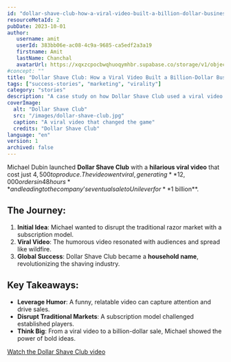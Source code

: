 ```yaml
---
id: "dollar-shave-club-how-a-viral-video-built-a-billion-dollar-business"
resourceMetaId: 2
pubDate: 2023-10-01
author: 
   username: amit
   userId: 383bb06e-ac08-4c9a-9685-ca5edf2a3a19
   firstname: Amit
   lastName: Chanchal
   avatarUrl: https://xqxzcpocbwqhuoqymhbr.supabase.co/storage/v1/object/public/profiles/383bb06e-ac08-4c9a-9685-ca5edf2a3a19/profile.jpg
#concept: ""
title: "Dollar Shave Club: How a Viral Video Built a Billion-Dollar Business"
tags: ["success-stories", "marketing", "virality"]
category: "stories"
description: "A case study on how Dollar Shave Club used a viral video to disrupt the shaving industry."
coverImage:
  alt: "Dollar Shave Club"
  src: "/images/dollar-shave-club.jpg"
  caption: "A viral video that changed the game"
  credits: "Dollar Shave Club"
language: "en"
version: 1
archived: false
---
```



Michael Dubin launched **Dollar Shave Club** with a **hilarious viral video** that cost just $4,500 to produce. The video went viral, generating **12,000 orders in 48 hours** and leading to the company’s eventual sale to Unilever for **$1 billion**.

## The Journey:
1. **Initial Idea**: Michael wanted to disrupt the traditional razor market with a subscription model.
2. **Viral Video**: The humorous video resonated with audiences and spread like wildfire.
3. **Global Success**: Dollar Shave Club became a **household name**, revolutionizing the shaving industry.

## Key Takeaways:
- **Leverage Humor**: A funny, relatable video can capture attention and drive sales.
- **Disrupt Traditional Markets**: A subscription model challenged established players.
- **Think Big**: From a viral video to a billion-dollar sale, Michael showed the power of bold ideas.

[Watch the Dollar Shave Club video](https://www.youtube.com/watch?v=ZUG9qYTJMsI)